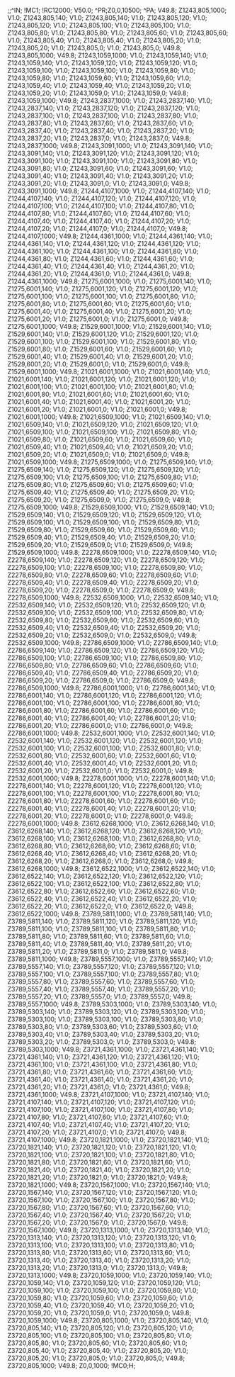 ;;^IN;
!MC1;
!RC12000;
V50.0;
^PR;Z0,0,10500;
^PA;
V49.8;
Z1243,805,1000;
V1.0;
Z1243,805,140;
V1.0;
Z1243,805,140;
V1.0;
Z1243,805,120;
V1.0;
Z1243,805,120;
V1.0;
Z1243,805,100;
V1.0;
Z1243,805,100;
V1.0;
Z1243,805,80;
V1.0;
Z1243,805,80;
V1.0;
Z1243,805,60;
V1.0;
Z1243,805,60;
V1.0;
Z1243,805,40;
V1.0;
Z1243,805,40;
V1.0;
Z1243,805,20;
V1.0;
Z1243,805,20;
V1.0;
Z1243,805,0;
V1.0;
Z1243,805,0;
V49.8;
Z1243,805,1000;
V49.8;
Z1243,1059,1000;
V1.0;
Z1243,1059,140;
V1.0;
Z1243,1059,140;
V1.0;
Z1243,1059,120;
V1.0;
Z1243,1059,120;
V1.0;
Z1243,1059,100;
V1.0;
Z1243,1059,100;
V1.0;
Z1243,1059,80;
V1.0;
Z1243,1059,80;
V1.0;
Z1243,1059,60;
V1.0;
Z1243,1059,60;
V1.0;
Z1243,1059,40;
V1.0;
Z1243,1059,40;
V1.0;
Z1243,1059,20;
V1.0;
Z1243,1059,20;
V1.0;
Z1243,1059,0;
V1.0;
Z1243,1059,0;
V49.8;
Z1243,1059,1000;
V49.8;
Z1243,2837,1000;
V1.0;
Z1243,2837,140;
V1.0;
Z1243,2837,140;
V1.0;
Z1243,2837,120;
V1.0;
Z1243,2837,120;
V1.0;
Z1243,2837,100;
V1.0;
Z1243,2837,100;
V1.0;
Z1243,2837,80;
V1.0;
Z1243,2837,80;
V1.0;
Z1243,2837,60;
V1.0;
Z1243,2837,60;
V1.0;
Z1243,2837,40;
V1.0;
Z1243,2837,40;
V1.0;
Z1243,2837,20;
V1.0;
Z1243,2837,20;
V1.0;
Z1243,2837,0;
V1.0;
Z1243,2837,0;
V49.8;
Z1243,2837,1000;
V49.8;
Z1243,3091,1000;
V1.0;
Z1243,3091,140;
V1.0;
Z1243,3091,140;
V1.0;
Z1243,3091,120;
V1.0;
Z1243,3091,120;
V1.0;
Z1243,3091,100;
V1.0;
Z1243,3091,100;
V1.0;
Z1243,3091,80;
V1.0;
Z1243,3091,80;
V1.0;
Z1243,3091,60;
V1.0;
Z1243,3091,60;
V1.0;
Z1243,3091,40;
V1.0;
Z1243,3091,40;
V1.0;
Z1243,3091,20;
V1.0;
Z1243,3091,20;
V1.0;
Z1243,3091,0;
V1.0;
Z1243,3091,0;
V49.8;
Z1243,3091,1000;
V49.8;
Z1244,4107,1000;
V1.0;
Z1244,4107,140;
V1.0;
Z1244,4107,140;
V1.0;
Z1244,4107,120;
V1.0;
Z1244,4107,120;
V1.0;
Z1244,4107,100;
V1.0;
Z1244,4107,100;
V1.0;
Z1244,4107,80;
V1.0;
Z1244,4107,80;
V1.0;
Z1244,4107,60;
V1.0;
Z1244,4107,60;
V1.0;
Z1244,4107,40;
V1.0;
Z1244,4107,40;
V1.0;
Z1244,4107,20;
V1.0;
Z1244,4107,20;
V1.0;
Z1244,4107,0;
V1.0;
Z1244,4107,0;
V49.8;
Z1244,4107,1000;
V49.8;
Z1244,4361,1000;
V1.0;
Z1244,4361,140;
V1.0;
Z1244,4361,140;
V1.0;
Z1244,4361,120;
V1.0;
Z1244,4361,120;
V1.0;
Z1244,4361,100;
V1.0;
Z1244,4361,100;
V1.0;
Z1244,4361,80;
V1.0;
Z1244,4361,80;
V1.0;
Z1244,4361,60;
V1.0;
Z1244,4361,60;
V1.0;
Z1244,4361,40;
V1.0;
Z1244,4361,40;
V1.0;
Z1244,4361,20;
V1.0;
Z1244,4361,20;
V1.0;
Z1244,4361,0;
V1.0;
Z1244,4361,0;
V49.8;
Z1244,4361,1000;
V49.8;
Z1275,6001,1000;
V1.0;
Z1275,6001,140;
V1.0;
Z1275,6001,140;
V1.0;
Z1275,6001,120;
V1.0;
Z1275,6001,120;
V1.0;
Z1275,6001,100;
V1.0;
Z1275,6001,100;
V1.0;
Z1275,6001,80;
V1.0;
Z1275,6001,80;
V1.0;
Z1275,6001,60;
V1.0;
Z1275,6001,60;
V1.0;
Z1275,6001,40;
V1.0;
Z1275,6001,40;
V1.0;
Z1275,6001,20;
V1.0;
Z1275,6001,20;
V1.0;
Z1275,6001,0;
V1.0;
Z1275,6001,0;
V49.8;
Z1275,6001,1000;
V49.8;
Z1529,6001,1000;
V1.0;
Z1529,6001,140;
V1.0;
Z1529,6001,140;
V1.0;
Z1529,6001,120;
V1.0;
Z1529,6001,120;
V1.0;
Z1529,6001,100;
V1.0;
Z1529,6001,100;
V1.0;
Z1529,6001,80;
V1.0;
Z1529,6001,80;
V1.0;
Z1529,6001,60;
V1.0;
Z1529,6001,60;
V1.0;
Z1529,6001,40;
V1.0;
Z1529,6001,40;
V1.0;
Z1529,6001,20;
V1.0;
Z1529,6001,20;
V1.0;
Z1529,6001,0;
V1.0;
Z1529,6001,0;
V49.8;
Z1529,6001,1000;
V49.8;
Z1021,6001,1000;
V1.0;
Z1021,6001,140;
V1.0;
Z1021,6001,140;
V1.0;
Z1021,6001,120;
V1.0;
Z1021,6001,120;
V1.0;
Z1021,6001,100;
V1.0;
Z1021,6001,100;
V1.0;
Z1021,6001,80;
V1.0;
Z1021,6001,80;
V1.0;
Z1021,6001,60;
V1.0;
Z1021,6001,60;
V1.0;
Z1021,6001,40;
V1.0;
Z1021,6001,40;
V1.0;
Z1021,6001,20;
V1.0;
Z1021,6001,20;
V1.0;
Z1021,6001,0;
V1.0;
Z1021,6001,0;
V49.8;
Z1021,6001,1000;
V49.8;
Z1021,6509,1000;
V1.0;
Z1021,6509,140;
V1.0;
Z1021,6509,140;
V1.0;
Z1021,6509,120;
V1.0;
Z1021,6509,120;
V1.0;
Z1021,6509,100;
V1.0;
Z1021,6509,100;
V1.0;
Z1021,6509,80;
V1.0;
Z1021,6509,80;
V1.0;
Z1021,6509,60;
V1.0;
Z1021,6509,60;
V1.0;
Z1021,6509,40;
V1.0;
Z1021,6509,40;
V1.0;
Z1021,6509,20;
V1.0;
Z1021,6509,20;
V1.0;
Z1021,6509,0;
V1.0;
Z1021,6509,0;
V49.8;
Z1021,6509,1000;
V49.8;
Z1275,6509,1000;
V1.0;
Z1275,6509,140;
V1.0;
Z1275,6509,140;
V1.0;
Z1275,6509,120;
V1.0;
Z1275,6509,120;
V1.0;
Z1275,6509,100;
V1.0;
Z1275,6509,100;
V1.0;
Z1275,6509,80;
V1.0;
Z1275,6509,80;
V1.0;
Z1275,6509,60;
V1.0;
Z1275,6509,60;
V1.0;
Z1275,6509,40;
V1.0;
Z1275,6509,40;
V1.0;
Z1275,6509,20;
V1.0;
Z1275,6509,20;
V1.0;
Z1275,6509,0;
V1.0;
Z1275,6509,0;
V49.8;
Z1275,6509,1000;
V49.8;
Z1529,6509,1000;
V1.0;
Z1529,6509,140;
V1.0;
Z1529,6509,140;
V1.0;
Z1529,6509,120;
V1.0;
Z1529,6509,120;
V1.0;
Z1529,6509,100;
V1.0;
Z1529,6509,100;
V1.0;
Z1529,6509,80;
V1.0;
Z1529,6509,80;
V1.0;
Z1529,6509,60;
V1.0;
Z1529,6509,60;
V1.0;
Z1529,6509,40;
V1.0;
Z1529,6509,40;
V1.0;
Z1529,6509,20;
V1.0;
Z1529,6509,20;
V1.0;
Z1529,6509,0;
V1.0;
Z1529,6509,0;
V49.8;
Z1529,6509,1000;
V49.8;
Z2278,6509,1000;
V1.0;
Z2278,6509,140;
V1.0;
Z2278,6509,140;
V1.0;
Z2278,6509,120;
V1.0;
Z2278,6509,120;
V1.0;
Z2278,6509,100;
V1.0;
Z2278,6509,100;
V1.0;
Z2278,6509,80;
V1.0;
Z2278,6509,80;
V1.0;
Z2278,6509,60;
V1.0;
Z2278,6509,60;
V1.0;
Z2278,6509,40;
V1.0;
Z2278,6509,40;
V1.0;
Z2278,6509,20;
V1.0;
Z2278,6509,20;
V1.0;
Z2278,6509,0;
V1.0;
Z2278,6509,0;
V49.8;
Z2278,6509,1000;
V49.8;
Z2532,6509,1000;
V1.0;
Z2532,6509,140;
V1.0;
Z2532,6509,140;
V1.0;
Z2532,6509,120;
V1.0;
Z2532,6509,120;
V1.0;
Z2532,6509,100;
V1.0;
Z2532,6509,100;
V1.0;
Z2532,6509,80;
V1.0;
Z2532,6509,80;
V1.0;
Z2532,6509,60;
V1.0;
Z2532,6509,60;
V1.0;
Z2532,6509,40;
V1.0;
Z2532,6509,40;
V1.0;
Z2532,6509,20;
V1.0;
Z2532,6509,20;
V1.0;
Z2532,6509,0;
V1.0;
Z2532,6509,0;
V49.8;
Z2532,6509,1000;
V49.8;
Z2786,6509,1000;
V1.0;
Z2786,6509,140;
V1.0;
Z2786,6509,140;
V1.0;
Z2786,6509,120;
V1.0;
Z2786,6509,120;
V1.0;
Z2786,6509,100;
V1.0;
Z2786,6509,100;
V1.0;
Z2786,6509,80;
V1.0;
Z2786,6509,80;
V1.0;
Z2786,6509,60;
V1.0;
Z2786,6509,60;
V1.0;
Z2786,6509,40;
V1.0;
Z2786,6509,40;
V1.0;
Z2786,6509,20;
V1.0;
Z2786,6509,20;
V1.0;
Z2786,6509,0;
V1.0;
Z2786,6509,0;
V49.8;
Z2786,6509,1000;
V49.8;
Z2786,6001,1000;
V1.0;
Z2786,6001,140;
V1.0;
Z2786,6001,140;
V1.0;
Z2786,6001,120;
V1.0;
Z2786,6001,120;
V1.0;
Z2786,6001,100;
V1.0;
Z2786,6001,100;
V1.0;
Z2786,6001,80;
V1.0;
Z2786,6001,80;
V1.0;
Z2786,6001,60;
V1.0;
Z2786,6001,60;
V1.0;
Z2786,6001,40;
V1.0;
Z2786,6001,40;
V1.0;
Z2786,6001,20;
V1.0;
Z2786,6001,20;
V1.0;
Z2786,6001,0;
V1.0;
Z2786,6001,0;
V49.8;
Z2786,6001,1000;
V49.8;
Z2532,6001,1000;
V1.0;
Z2532,6001,140;
V1.0;
Z2532,6001,140;
V1.0;
Z2532,6001,120;
V1.0;
Z2532,6001,120;
V1.0;
Z2532,6001,100;
V1.0;
Z2532,6001,100;
V1.0;
Z2532,6001,80;
V1.0;
Z2532,6001,80;
V1.0;
Z2532,6001,60;
V1.0;
Z2532,6001,60;
V1.0;
Z2532,6001,40;
V1.0;
Z2532,6001,40;
V1.0;
Z2532,6001,20;
V1.0;
Z2532,6001,20;
V1.0;
Z2532,6001,0;
V1.0;
Z2532,6001,0;
V49.8;
Z2532,6001,1000;
V49.8;
Z2278,6001,1000;
V1.0;
Z2278,6001,140;
V1.0;
Z2278,6001,140;
V1.0;
Z2278,6001,120;
V1.0;
Z2278,6001,120;
V1.0;
Z2278,6001,100;
V1.0;
Z2278,6001,100;
V1.0;
Z2278,6001,80;
V1.0;
Z2278,6001,80;
V1.0;
Z2278,6001,60;
V1.0;
Z2278,6001,60;
V1.0;
Z2278,6001,40;
V1.0;
Z2278,6001,40;
V1.0;
Z2278,6001,20;
V1.0;
Z2278,6001,20;
V1.0;
Z2278,6001,0;
V1.0;
Z2278,6001,0;
V49.8;
Z2278,6001,1000;
V49.8;
Z3612,6268,1000;
V1.0;
Z3612,6268,140;
V1.0;
Z3612,6268,140;
V1.0;
Z3612,6268,120;
V1.0;
Z3612,6268,120;
V1.0;
Z3612,6268,100;
V1.0;
Z3612,6268,100;
V1.0;
Z3612,6268,80;
V1.0;
Z3612,6268,80;
V1.0;
Z3612,6268,60;
V1.0;
Z3612,6268,60;
V1.0;
Z3612,6268,40;
V1.0;
Z3612,6268,40;
V1.0;
Z3612,6268,20;
V1.0;
Z3612,6268,20;
V1.0;
Z3612,6268,0;
V1.0;
Z3612,6268,0;
V49.8;
Z3612,6268,1000;
V49.8;
Z3612,6522,1000;
V1.0;
Z3612,6522,140;
V1.0;
Z3612,6522,140;
V1.0;
Z3612,6522,120;
V1.0;
Z3612,6522,120;
V1.0;
Z3612,6522,100;
V1.0;
Z3612,6522,100;
V1.0;
Z3612,6522,80;
V1.0;
Z3612,6522,80;
V1.0;
Z3612,6522,60;
V1.0;
Z3612,6522,60;
V1.0;
Z3612,6522,40;
V1.0;
Z3612,6522,40;
V1.0;
Z3612,6522,20;
V1.0;
Z3612,6522,20;
V1.0;
Z3612,6522,0;
V1.0;
Z3612,6522,0;
V49.8;
Z3612,6522,1000;
V49.8;
Z3789,5811,1000;
V1.0;
Z3789,5811,140;
V1.0;
Z3789,5811,140;
V1.0;
Z3789,5811,120;
V1.0;
Z3789,5811,120;
V1.0;
Z3789,5811,100;
V1.0;
Z3789,5811,100;
V1.0;
Z3789,5811,80;
V1.0;
Z3789,5811,80;
V1.0;
Z3789,5811,60;
V1.0;
Z3789,5811,60;
V1.0;
Z3789,5811,40;
V1.0;
Z3789,5811,40;
V1.0;
Z3789,5811,20;
V1.0;
Z3789,5811,20;
V1.0;
Z3789,5811,0;
V1.0;
Z3789,5811,0;
V49.8;
Z3789,5811,1000;
V49.8;
Z3789,5557,1000;
V1.0;
Z3789,5557,140;
V1.0;
Z3789,5557,140;
V1.0;
Z3789,5557,120;
V1.0;
Z3789,5557,120;
V1.0;
Z3789,5557,100;
V1.0;
Z3789,5557,100;
V1.0;
Z3789,5557,80;
V1.0;
Z3789,5557,80;
V1.0;
Z3789,5557,60;
V1.0;
Z3789,5557,60;
V1.0;
Z3789,5557,40;
V1.0;
Z3789,5557,40;
V1.0;
Z3789,5557,20;
V1.0;
Z3789,5557,20;
V1.0;
Z3789,5557,0;
V1.0;
Z3789,5557,0;
V49.8;
Z3789,5557,1000;
V49.8;
Z3789,5303,1000;
V1.0;
Z3789,5303,140;
V1.0;
Z3789,5303,140;
V1.0;
Z3789,5303,120;
V1.0;
Z3789,5303,120;
V1.0;
Z3789,5303,100;
V1.0;
Z3789,5303,100;
V1.0;
Z3789,5303,80;
V1.0;
Z3789,5303,80;
V1.0;
Z3789,5303,60;
V1.0;
Z3789,5303,60;
V1.0;
Z3789,5303,40;
V1.0;
Z3789,5303,40;
V1.0;
Z3789,5303,20;
V1.0;
Z3789,5303,20;
V1.0;
Z3789,5303,0;
V1.0;
Z3789,5303,0;
V49.8;
Z3789,5303,1000;
V49.8;
Z3721,4361,1000;
V1.0;
Z3721,4361,140;
V1.0;
Z3721,4361,140;
V1.0;
Z3721,4361,120;
V1.0;
Z3721,4361,120;
V1.0;
Z3721,4361,100;
V1.0;
Z3721,4361,100;
V1.0;
Z3721,4361,80;
V1.0;
Z3721,4361,80;
V1.0;
Z3721,4361,60;
V1.0;
Z3721,4361,60;
V1.0;
Z3721,4361,40;
V1.0;
Z3721,4361,40;
V1.0;
Z3721,4361,20;
V1.0;
Z3721,4361,20;
V1.0;
Z3721,4361,0;
V1.0;
Z3721,4361,0;
V49.8;
Z3721,4361,1000;
V49.8;
Z3721,4107,1000;
V1.0;
Z3721,4107,140;
V1.0;
Z3721,4107,140;
V1.0;
Z3721,4107,120;
V1.0;
Z3721,4107,120;
V1.0;
Z3721,4107,100;
V1.0;
Z3721,4107,100;
V1.0;
Z3721,4107,80;
V1.0;
Z3721,4107,80;
V1.0;
Z3721,4107,60;
V1.0;
Z3721,4107,60;
V1.0;
Z3721,4107,40;
V1.0;
Z3721,4107,40;
V1.0;
Z3721,4107,20;
V1.0;
Z3721,4107,20;
V1.0;
Z3721,4107,0;
V1.0;
Z3721,4107,0;
V49.8;
Z3721,4107,1000;
V49.8;
Z3720,1821,1000;
V1.0;
Z3720,1821,140;
V1.0;
Z3720,1821,140;
V1.0;
Z3720,1821,120;
V1.0;
Z3720,1821,120;
V1.0;
Z3720,1821,100;
V1.0;
Z3720,1821,100;
V1.0;
Z3720,1821,80;
V1.0;
Z3720,1821,80;
V1.0;
Z3720,1821,60;
V1.0;
Z3720,1821,60;
V1.0;
Z3720,1821,40;
V1.0;
Z3720,1821,40;
V1.0;
Z3720,1821,20;
V1.0;
Z3720,1821,20;
V1.0;
Z3720,1821,0;
V1.0;
Z3720,1821,0;
V49.8;
Z3720,1821,1000;
V49.8;
Z3720,1567,1000;
V1.0;
Z3720,1567,140;
V1.0;
Z3720,1567,140;
V1.0;
Z3720,1567,120;
V1.0;
Z3720,1567,120;
V1.0;
Z3720,1567,100;
V1.0;
Z3720,1567,100;
V1.0;
Z3720,1567,80;
V1.0;
Z3720,1567,80;
V1.0;
Z3720,1567,60;
V1.0;
Z3720,1567,60;
V1.0;
Z3720,1567,40;
V1.0;
Z3720,1567,40;
V1.0;
Z3720,1567,20;
V1.0;
Z3720,1567,20;
V1.0;
Z3720,1567,0;
V1.0;
Z3720,1567,0;
V49.8;
Z3720,1567,1000;
V49.8;
Z3720,1313,1000;
V1.0;
Z3720,1313,140;
V1.0;
Z3720,1313,140;
V1.0;
Z3720,1313,120;
V1.0;
Z3720,1313,120;
V1.0;
Z3720,1313,100;
V1.0;
Z3720,1313,100;
V1.0;
Z3720,1313,80;
V1.0;
Z3720,1313,80;
V1.0;
Z3720,1313,60;
V1.0;
Z3720,1313,60;
V1.0;
Z3720,1313,40;
V1.0;
Z3720,1313,40;
V1.0;
Z3720,1313,20;
V1.0;
Z3720,1313,20;
V1.0;
Z3720,1313,0;
V1.0;
Z3720,1313,0;
V49.8;
Z3720,1313,1000;
V49.8;
Z3720,1059,1000;
V1.0;
Z3720,1059,140;
V1.0;
Z3720,1059,140;
V1.0;
Z3720,1059,120;
V1.0;
Z3720,1059,120;
V1.0;
Z3720,1059,100;
V1.0;
Z3720,1059,100;
V1.0;
Z3720,1059,80;
V1.0;
Z3720,1059,80;
V1.0;
Z3720,1059,60;
V1.0;
Z3720,1059,60;
V1.0;
Z3720,1059,40;
V1.0;
Z3720,1059,40;
V1.0;
Z3720,1059,20;
V1.0;
Z3720,1059,20;
V1.0;
Z3720,1059,0;
V1.0;
Z3720,1059,0;
V49.8;
Z3720,1059,1000;
V49.8;
Z3720,805,1000;
V1.0;
Z3720,805,140;
V1.0;
Z3720,805,140;
V1.0;
Z3720,805,120;
V1.0;
Z3720,805,120;
V1.0;
Z3720,805,100;
V1.0;
Z3720,805,100;
V1.0;
Z3720,805,80;
V1.0;
Z3720,805,80;
V1.0;
Z3720,805,60;
V1.0;
Z3720,805,60;
V1.0;
Z3720,805,40;
V1.0;
Z3720,805,40;
V1.0;
Z3720,805,20;
V1.0;
Z3720,805,20;
V1.0;
Z3720,805,0;
V1.0;
Z3720,805,0;
V49.8;
Z3720,805,1000;
V49.8;
Z0,0,1000;
!MC0;H;
